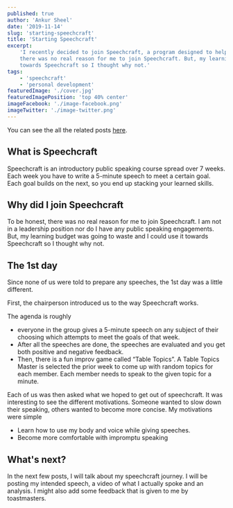 ```yaml
---
published: true
author: 'Ankur Sheel'
date: '2019-11-14'
slug: 'starting-speechcraft'
title: 'Starting Speechcraft'
excerpt:
    'I recently decided to join Speechcraft, a program designed to help develop public speaking skills. To be honest,
    there was no real reason for me to join Speechcraft. But, my learning budget was going to waste and I could use it
    towards Speechcraft so I thought why not.'
tags:
    - 'speechcraft'
    - 'personal development'
featuredImage: './cover.jpg'
featuredImagePosition: 'top 40% center'
imageFacebook: './image-facebook.png'
imageTwitter: './image-twitter.png'
---
```


You can see the all the related posts [here](./tags/speechcraft).

## What is Speechcraft

Speechcraft is an introductory public speaking course spread over 7 weeks. Each week you have to write a 5-minute speech
to meet a certain goal. Each goal builds on the next, so you end up stacking your learned skills.

## Why did I join Speechcraft

To be honest, there was no real reason for me to join Speechcraft. I am not in a leadership position nor do I have any
public speaking engagements. But, my learning budget was going to waste and I could use it towards Speechcraft so I
thought why not.

## The 1st day

Since none of us were told to prepare any speeches, the 1st day was a little different.

First, the chairperson introduced us to the way Speechcraft works.

The agenda is roughly

-   everyone in the group gives a 5-minute speech on any subject of their choosing which attempts to meet the goals of
    that week.
-   After all the speeches are done, the speeches are evaluated and you get both positive and negative feedback.
-   Then, there is a fun improv game called “Table Topics”. A Table Topics Master is selected the prior week to come up
    with random topics for each member. Each member needs to speak to the given topic for a minute.

Each of us was then asked what we hoped to get out of speechcraft. It was interesting to see the different motivations.
Someone wanted to slow down their speaking, others wanted to become more concise. My motivations were simple

-   Learn how to use my body and voice while giving speeches.
-   Become more comfortable with impromptu speaking

## What's next?

In the next few posts, I will talk about my speechcraft journey. I will be posting my intended speech, a video of what I
actually spoke and an analysis. I might also add some feedback that is given to me by toastmasters.
